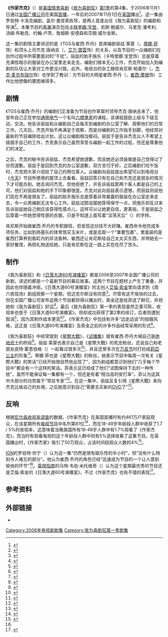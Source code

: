 {{noteTA
|G1=Movie
|G2=Show
|T=zh-cn:作家杰克 (我为喜剧狂); zh-tw:作家傑克 (超級製作人); zh-hk:作家傑克 (娛樂揸Fit人);
|1=zh-cn:我为喜剧狂; zh-tw:超級製作人; zh-hk:娛樂揸Fit人;
|2=zh-hk:嘉芙蓮娜·寶頓;zh-cn:卡特里娜·宝登
|3=zh-hk:珍·嘉露絲姬;zh-cn=简·科拉克斯基;
}}
{{Infobox Television episode
| Title        = 作家杰克
| Series       = [[我为喜剧狂|我为喜剧狂]]
| Season       = 1
| Episode      = 4
| Airdate      = {{Start date|2006|11|01}}
| Production   = 104
| Writer       = {{link-en|罗伯特·卡洛克|Robert Carlock}}
| Director     = {{link-en|盖尔·曼库索|Gail Mancuso}}
| Guests       = [[卡特里娜·宝登|卡特里娜·宝登]]饰施乐·泽洛克斯（{{lang|en|Cerie Xerox}}）<br>{{link-en|凯斯·鲍威尔|Keith Powell}}饰图弗·斯帕洛克（{{lang|en|Toofer Spurlock}}）<br>{{link-en|马里克·潘考利|Maulik Pancholy}}饰乔纳森（{{lang|en|Jonathan}}）<br>汤姆·布勒克（{{lang|en|Tom Broecker}}）饰李（{{lang|en|Lee}}）<br>[[约翰·卢茨|约翰·卢茨]]饰J·D·卢兹（{{lang|en|J.D. Lutz}}）<br>詹姆斯·安德森（{{lang|en|James Anderson}}）以自己的真实身份出镜<br>{{link-en|莎朗·威尔金斯|Sharon Wilkins}}饰安吉·乔丹（{{lang|en|Angie Jordan}}）
| Episode list = [[我为喜剧狂_(第1季)|《我为喜剧狂》 (第1季)]]<br>[[我为喜剧狂剧集列表|我为喜剧狂剧集列表]]
| Image        =  <!-- No-free image with insufficient rationale [[Image:Walk_and_Talk_(Jack_the_Writer).png|250px]] -->
| Caption      = Liz and Pete end their walk and talk, which parodied the work of Aaron Sorkin, by bumping fists.
| Prev         = [[相亲_(我为喜剧狂)|相亲]]
| Next         = [[杰克托尔|杰克托尔]]
}}

'''《作家杰克》'''（{{lang-en|'''Jack the Writer'''}}）是[[美国|美国]][[情景喜剧|情景喜剧]]《[[我为喜剧狂|我为喜剧狂]]》[[我为喜剧狂_(第1季)|第1季]]的第4集，于2006年11月1日通过[[全国广播公司|全国广播公司]]在美国[[首演|首播]]，一年后的2007年11月1日在[[英国|英国]]播出<ref name="ukairing">{{cite news |first=Anna |last=Pickard |title=Watch This |url=http://www.guardian.co.uk/culture/2007/nov/01/1 |publisher=''Media Guardian'' |date=2007-11-01 |accessdate=2013-07-29 |archiveurl=https://web.archive.org/web/20121113035940/http://www.guardian.co.uk/culture/2007/nov/01/1 |archivedate=2012-11-13 |deadurl=no }}</ref>。这一集由罗伯特·卡洛克编剧，盖尔·曼库索执导，是两人首度出任《我为喜剧狂》的编剧和导演<ref name="screen rush">{{cite web |url=http://www.screenrush.co.uk/television/television-813/season-2600/ |title=30 Rock: Episodes |publisher=Screenrush (AlloCiné) |accessdate=2013-07-28 |location=London |archiveurl=https://web.archive.org/web/20120730001543/http://www.screenrush.co.uk/television/television-813/season-2600/ |archivedate=2012-07-30 |deadurl=no }}</ref>。本集节目的[[友情客串|客串]]演员包括[[卡特里娜·宝登|卡特里娜·宝登]]、凯斯·鲍威尔、马里克·潘考利、汤姆·布勒克、约翰·卢茨、詹姆斯·安德森和莎朗·威尔金斯。

这一集的剧情主要讲述的是《TGS与崔西·乔丹》首席编剧丽兹·莱蒙（{{lang|en|Liz Lemon}}，[[蒂娜·菲|蒂娜·菲]]饰）和顶头上司杰克·唐纳吉（{{lang|en|Jack Donaghy}}，[[艾力·寶雲|艾力·寶雲]]饰）的关系，以及节目的一众编剧们在创作过程中所需要面对的“干扰”。丽兹的助手施乐（卡特里娜·宝登饰）总是穿着充满性暗示的服装在办公室里走来走去，编剧们根本无心工作，杰克开始加入到编剧的队伍让大家对工作更没兴致。此外，电视台的杂工跟班肯尼斯·帕塞尔（{{lang|en|Kenneth Parcell}}，[[杰克·麦克布瑞尔|杰克·麦克布瑞尔]]饰）也学到了教训：为节目的大明星崔西·乔丹（{{lang|en|Tracy Jordan}}，[[崔西·摩根|崔西·摩根]]饰）工作比他想像的要困难得多。

==剧情==
《TGS与崔西·乔丹》的编剧们正准备为节目创作草案时领导杰克·唐纳吉来了，他宣布自己正在参加[[通用电气|通用电气]]一个名叫[[六標準差|六標準差]]的课程，该课程鼓励上级与下级互动、交流。他告诉丽兹和众编剧自己会每天到编剧的办公室了解、观察他们的日常工作。几天后，杰克开始不再满足于观察，而是对编剧的工作指手划脚，他经常对最新的节目编排给出计划，这让众编剧相当郁闷。丽兹于是告诉杰克众人不希望上级插手自己的工作，杰克表示自己虽然享受与编剧一起工作的过程，但还是尊重他们的决定。

之后，杰克的秘书告诉丽兹，杰克希望她道歉，而且她还必须装做是自己觉得过了份而道歉。丽兹于是回到杰克的办公室道歉，双方言归于好。之后编剧们吃午饭时，杰克把大家介绍给了自己的两位客人。众编剧向丽兹提出希望可以到电视台《[[今天_(NBC)|今天]]》节目所使用的屋顶上去看看，丽兹回答只有在自己和杰克还是朋友的情况下才可能办到。她去询问杰克，但他拒绝了，并告诉丽兹那两个客人都是自己的上司，他们对丽兹和她的手下印象都很差。杰克对此向丽兹表示遗憾，而丽兹则说他们现在不再是朋友了。丽兹的助手施乐总是穿着非常暴露的服装在办公室走来走去，令一众男编剧无法专心工作。丽兹试图说服她穿得保守一点，但施乐却反过来告诉丽兹她自己倒应该穿得性感点儿，这样可以让她更自信，更美丽，于是丽兹之后穿着一件她觉得性感的衣服，只是不知道上面写着“淫荡天后”（{{lang|en|Dirty Diva}}）的字样。

肯尼斯开始做崔西·乔丹的专职跟班，但发现这份钱不大好赚。崔西命令他完成多项任务，比如到扬基队的体育馆买玉米片，或是去取一个“重要包裹”，里面装的是崔西打算养到鱼缸内的非法鱼种。崔西还让肯尼斯给自己太太买东西，并带她去一家好餐馆，再把礼物送给她，只是肯尼斯在这一路上实在吃尽了苦头。

==制作==
《我为喜剧狂》和《[[日落大道60号演播室|日落大道60号演播室]]》都是2006至2007年全国广播公司的新剧，讲述的都是一个喜剧节目的幕后故事。这两个节目在题材上产生了重叠，并因此也伴随着冲突。《日落大道60号演播室》的主创人[[艾倫·索金|艾倫·索金]]曾向{{link-en|洛恩·迈克尔斯|Lorne Michaels}}请求到《周六夜现场》剧组观察一个星期，但迈克尔斯没有同意<ref name="newyorker">{{cite web |url=http://www.newyorker.com/archive/2006/04/24/060424ta_talk_friend |title=Who's on First Dept: Shows about Shows |accessdate=2013-07-29 |author=Friend, Tad |date=2006-04-24 |publisher=''The New Yorker'' |archiveurl=https://web.archive.org/web/20130603113913/http://www.newyorker.com/archive/2006/04/24/060424ta_talk_friend |archivedate=2013-06-03 |deadurl=no }}</ref>。尽管有这不愉快的过去，但在全国广播公司宣布这两个节目都将得以播出时，索金还是给菲送了鲜花，并祝她和《我为喜剧狂》好运<ref>{{cite web |url=http://blog.seattlepi.com/tv/2006/07/22/tina-feys-weekend-update-aaron-sorkin-calls-her-out/ |title=Tina Fey's Weekend Update: Aaron Sorkin calls her out! |accessdate=2013-07-30 |author=McFarland, Melanie |date=2006-07-22 |publisher=''Seattle Post-Intelligencer'' |archiveurl=https://web.archive.org/web/20120910211614/http://blog.seattlepi.com/tv/2006/07/22/tina-feys-weekend-update-aaron-sorkin-calls-her-out/ |archivedate=2012-09-10 |deadurl=no }}</ref>。最后《我为喜剧狂》第一季的表现虽然乏善可陈，收视率也低于《日落大道60号演播室》，但却成功获得了第2季的续订，后者则遭到取消<ref>{{cite news |first=Bob |last=Sassone |url=http://www.aoltv.com/2007/04/05/heres-why-30-rock-was-renewed-and-studio-60-wont-be/ |title=Here's why 30 Rock was renewed and Studio 60 won't be |accessdate=2013-07-29 |date=2007-04-05 |publisher=TV Squad |archiveurl=https://web.archive.org/web/20110303062949/http://www.tvsquad.com/2007/04/05/heres-why-30-rock-was-renewed-and-studio-60-wont-be |archivedate=2011-03-03 |deadurl=no }}</ref>，因为其制作成本更高<ref>{{cite web |url=http://www.nypost.com/p/entertainment/tv/item_katBvIJQ7sn00CQ5mi9l4K;jsessionid=A0CC5F67F1C5E770A3FCF2DBAF124A0C |title=''Studio'' Sinks, Not ''30 Rock'' |accessdate=2013-07-30 |author=Starr, Michael |date=2007-05-01 |publisher=''New York Post'' |archive-date=2012-11-04 |archive-url=https://web.archive.org/web/20121104153849/http://www.nypost.com/p/entertainment/tv/item_katBvIJQ7sn00CQ5mi9l4K |dead-url=yes }}</ref><ref>{{cite web |url=http://www.foxnews.com/story/2007/05/11/lights-go-out-on-studio-60/ |title=Lights Go Out on ''Studio 60'' |accessdate=2013-07-30 |author=Friedman, Roger |date=2007-05-11 |publisher=Fox News Channel |archiveurl=https://web.archive.org/web/20130407154648/http://www.foxnews.com/story/0%2C2933%2C271432%2C00.html |archivedate=2013-04-07 |deadurl=yes }}</ref>。《作家杰克》中包括有许多“边走边谈”的拍摄风格，这正是《日落大道60号演播室》及索金之前的许多作品经常采用的形式<ref>{{cite web |url=http://www.denverpost.com/entertainment/ci_4485128 |title=Memo to Sorkin: Lighten up |accessdate=2013-07-30 |author=Ostrow, Joanne |date=2006-10-14 |publisher=''The Denver Post'' |archiveurl=https://web.archive.org/web/20130202120031/http://www.denverpost.com/entertainment/ci_4485128 |archivedate=2013-02-02 |deadurl=no }}</ref>。

《我为喜剧狂》中经常提到《[[星際大戰|星際大戰]]》，《[[试播集_(我为喜剧狂)|试播集]]》就有崔西·乔丹大喊自己是[[绝地|绝地武士]]的桥段<ref name="plotreference">{{cite episode |title=Pilot |episodelink=试播集 (我为喜剧狂) |series=30 Rock |credits=Writer(s): Tina Fey; Director: Adam Bernstein |network=NBC Universal |station=NBC |airdate=2006-10-11 |season=1 |number=1}}</ref>。丽兹·莱蒙也表示自己是《星際大戰》的死忠粉丝，还说自己和老朋友皮特·霍恩伯格（{{lang|en|Pete Hornberger}}）一起看过很多次<ref name="fireworks">{{cite episode |title=Fireworks |series=30 Rock |credits=Writers : Dave Finkel, Brett Baer; Director: Beth McCarthy |network=NBC Universal |station=NBC |airdate=2007-04-05 |season=1 |number=18}}</ref>，并且还曾多次在[[萬聖夜|万圣节]]时打扮成[[莉亞公主|莉亞公主]]的形象<ref name="souce">{{cite episode |title=The Source Awards |series=30 Rock |credits=Writer(s): Robert Carlock, Daisy Gardner; Director: Don Scardino |network=NBC Universal |station=NBC |airdate=2007-03-01 |season=1 |number=16}}</ref>。蒂娜·菲也是《星際大戰》的粉丝，她表示节目中每周一次有关《星際大戰》的笑话“已经开始很自然地出现了”，因为剧组都意识到他们“几乎每个节目中”都会有一个这样的笑话。菲表示这已经成了他们“试图保持下去的一种传统”，虽然不能保证每一集都有一个，但还是有着“相当高的安打率”。菲认为这其中大部分的功劳属于“常驻专家”{{link-en|罗伯特·卡洛克|Robert Carlock}}<ref>{{cite web |url=http://www.craveonline.com/tv/interviews/155960-tina-fey-gets-the-gold |title=Tina Fey Gets the Gold |accessdate=2013-07-30 |author=Topel, Fred |date=2007-09-16 |publisher=Crave Online |archiveurl=https://web.archive.org/web/20120722101810/http://www.craveonline.com/tv/interviews/155960-tina-fey-gets-the-gold |archivedate=2012-07-22 |deadurl=no }}</ref>。在这一集中，丽兹反复引用《星際大戰》来向杰克比喻自己的处境，之后她意识到自己“需要去买新的[[DVD|DVD]]了”<ref name="jackwriterign">{{cite web |url=http://au.ign.com/articles/2006/11/02/30-rock-jack-the-writer-review |title=''30 Rock'': "Jack the Writer" Review |accessdate=2013-07-30 |author=Canning, Robert |date=2006-11-02 |publisher=IGN |archiveurl=https://web.archive.org/web/20121022113337/http://www.ign.com/articles/2006/11/02/30-rock-jack-the-writer-review |archivedate=2012-10-22 |deadurl=no }}</ref>。

==反响==
根据[[尼尔森收视率调查|尼尔森收视率调查]]的数据，《作家杰克》在美国首播时有约461万户家庭观众，在该星期所有[[电视节目|电视节目]]中名列第81位<ref>{{cite web |publisher=''ABC Medianet'' |date=2006-11-07 |url=http://abcmedianet.com/web/dnr/dispDNR.aspx?id=110706_05 |title=Weekly Program Rankings |accessdate=2013-07-30 |archiveurl=https://web.archive.org/web/20120217154927/http://abcmedianet.com/web/dnr/dispDNR.aspx?id=110706_05 |archivedate=2012-02-17 |deadurl=yes }}</ref>，而在18-49岁年龄段人群中收获了1.7 / 5%的收视率，这意味着当晚美国所有18-49岁人群中有1.7%观看了《作家杰克》，而当时有观看电视的这个年龄段人群中则有5%选择收看了这集节目。在英国播出时，《作家杰家》吸引了50万观众，占该时间段观众人数的4%<ref name="ukratings">{{cite news |first=Chris |last=Tryhorn |title=Wedded Bliss for ''EastEnders'' |url=http://www.guardian.co.uk/media/2007/nov/02/tvratings.television |publisher=''Media Guardian'' |date=2007-11-02 |accessdate=2013-07-30 |archiveurl=https://web.archive.org/web/20121111133328/http://www.guardian.co.uk/media/2007/nov/02/tvratings.television |archivedate=2012-11-11 |deadurl=no }}</ref>。

[[IGN|IGN]]的罗伯特·坎宁（{{lang|en|Robert Canning}}）认为这一集“仍然是很有娱乐性的半小时”，但“没有什么特别令人难忘的部分”。他认为崔西·乔丹的角色已经“迅速成为节目的一个让人感到愉快的环节”<ref name="jackwriterign"/>。[[電視指南_(美國雜誌)|電視指南]]的马特·韦伯·米托维奇（{{lang|en|Matt Webb Mitovich}}）认为这个星期最优秀的节目还是艾倫·索金的《日落大道60号演播室》，不过《作家杰克》也有不错的表现<ref name="tvguide">{{cite web |url=http://community.tvguide.com/blog-entry/TV-Show-Blog/30-Rock/November-1-2006/700010940 |title=November 1, 2006: "Nuts to You, McGullicuty!" |accessdate=2008-11-02 |last=Webb Mitovich |first=Matt |coauthors= |date=2006-11-02 |publisher=''TV Guide'' |archiveurl=https://web.archive.org/web/20081103153936/http://community.tvguide.com/blog-entry/TV-Show-Blog/30-Rock/November-1-2006/700010940 |archivedate=2008-11-03 |deadurl=yes }}</ref>。

== 参考资料 ==
{{reflist|colwidth=30em}}

== 外部链接 ==
* {{imdb episode|0883000}}

{{30 Rock Season One}}
{{portal bar|电视剧|美国}}
{{DEFAULTSORT:Jack the Writer}}
[[Category:2006年电视剧剧集|Category:2006年电视剧剧集]]
[[Category:我为喜剧狂第一季剧集|Category:我为喜剧狂第一季剧集]]

{{good article}}